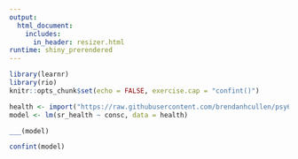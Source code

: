 ```yaml
---
output: 
  html_document:
    includes:
      in_header: resizer.html
runtime: shiny_prerendered
---
```



```r
library(learnr)
library(rio)
knitr::opts_chunk$set(echo = FALSE, exercise.cap = "confint()")

health <- import("https://raw.githubusercontent.com/brendanhcullen/psy612/master/labs/lab-3/data/consc_health.csv")
model <- lm(sr_health ~ consc, data = health)
```


```r
___(model)
```


```r
confint(model)
```



<div data-iframe-height></div>
